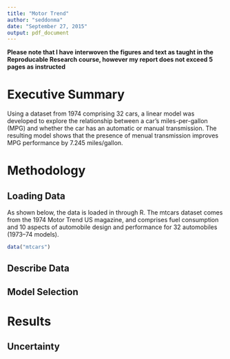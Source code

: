 ```yaml
---
title: "Motor Trend"
author: "seddonma"
date: "September 27, 2015"
output: pdf_document
---
```

**Please note that I have interwoven the figures and text as taught in the Reproducable Research course, however my report does not exceed 5 pages as instructed** 

# Executive Summary
Using a dataset from 1974 comprising 32 cars, a linear model was developed to explore the relationship between a car's miles-per-gallon (MPG) and whether the car has an automatic or manual transmission. The resulting model shows that the presence of menual transmission improves MPG performance by 7.245 miles/gallon. 

# Methodology

## Loading Data
As shown below, the data is loaded in through R. The mtcars dataset comes from the 1974 Motor Trend US magazine, and comprises fuel consumption and 10 aspects of automobile design and performance for 32 automobiles (1973–74 models).


```r
data("mtcars")
```

## Describe Data

## Model Selection

# Results

## Uncertainty


